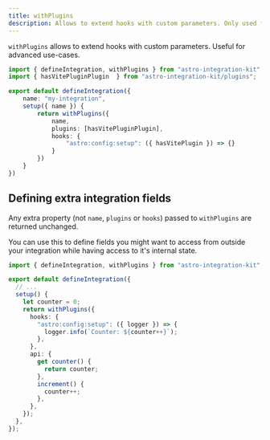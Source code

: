 ```yaml
---
title: withPlugins
description: Allows to extend hooks with custom parameters. Only used for advanced use-cases.
---
```


`withPlugins` allows to extend hooks with custom parameters. Useful for advanced use-cases.

```ts title="my-integration/index.ts" "withPlugins"
import { defineIntegration, withPlugins } from "astro-integration-kit";
import { hasVitePluginPlugin  } from "astro-integration-kit/plugins";

export default defineIntegration({
    name: "my-integration",
    setup({ name }) {
        return withPlugins({
            name,
            plugins: [hasVitePluginPlugin],
            hooks: {
                "astro:config:setup": ({ hasVitePlugin }) => {}
            }
        })
    }
})
```

## Defining extra integration fields

Any extra property (not `name`, `plugins` or `hooks`) passed to `withPlugins` are returned unchanged.

You can use this to define fields you might want to access from outside your integration while having access to it's internal state.

```ts title="my-integration.ts" "withPlugins"
import { defineIntegration, withPlugins } from "astro-integration-kit";

export default defineIntegration({
  // ...
  setup() {
    let counter = 0;
    return withPlugins({
      hooks: {
        "astro:config:setup": ({ logger }) => {
          logger.info(`Counter: ${counter++}`);
        },
      },
      api: {
        get counter() {
          return counter;
        },
        increment() {
          counter++;
        },
      },
    });
  },
});
```

